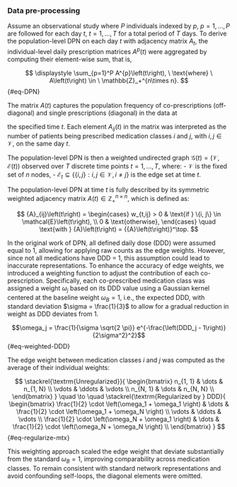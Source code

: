 ::: {.content-visible unless-meta="in.article"}
### Data pre-processing
:::

Assume an observational study where $P$ individuals indexed by $p$, $p=1,\dots,P$ are followed for each day $t$, $t=1, \dots, T$ for a total period of $T$ days. To derive the population-level DPN on each day $t$ with adjacency matrix $A_t$, the individual-level daily prescription matrices $A^{p}\left(t\right)$ were aggregated by computing their element-wise sum, that is,

$$
\displaystyle \sum_{p=1}^P A^{p}\left(t\right), \ \text{where} \ A\left(t\right) \in \ \mathbb{Z}_+^{n\times n}.
$$ {#eq-DPN}

The matrix $A\left(t\right)$ captures the population frequency of co-prescriptions (off-diagonal) and single prescriptions (diagonal) in the data at

the specified time $t$. Each element $A_{ij}\left(t\right)$ in the matrix was interpreted as the number of patients being prescribed medication classes $i$ and $j$, with $i,j\in \mathcal{V}$, on the same day $t$. 

The population-level DPN is then a weighted undirected graph $\mathcal{G}\left(t\right) = \left(\mathcal{V}, \mathcal{E}\left(t\right)\right)$ observed over $T$ discrete time points $t=1,\dots,T$, where:
- $\mathcal{V}$ is the fixed set of $n$ nodes,
- $\mathcal{E}_t \subseteq \{ \{i, j\} : i, j \in \mathcal{V}, i \neq j \}$ is the edge set at time $t$.

The population-level DPN at time $t$ is fully described by its symmetric weighted adjacency matrix $A\left(t\right) \in \mathbb{Z}_+^{n \times n}$, which is defined as:

$$
{A}_{ij}\left(t\right) =
\begin{cases}
w_{t,ij} > 0 & \text{if } \{i, j\} \in \mathcal{E}\left(t\right), \\
0 & \text{otherwise},
\end{cases}
\quad \text{with } {A}\left(t\right) = {{A}\left(t\right)}^\top.
$$

In the original work of DPN, all defined daily dose (DDD) were assumed equal to 1, allowing for applying raw counts as the edge weights. However, since not all medications have DDD = 1, this assumption could lead to inaccurate representations. To enhance the accuracy of edge weights, we introduced a weighting function to adjust the contribution of each co-prescription. Specifically, each co-prescribed medication class was assigned a weight $\omega_j$ based on its DDD value using a Gaussian kernel centered at the baseline weight $\omega_B = 1$, i.e., the expected DDD, with standard deviation $\sigma = \frac{1}{3}$ to allow for a gradual reduction in weight as DDD deviates from 1.

$$\omega_j = \frac{1}{\sigma \sqrt{2 \pi}} e^{-\frac{\left(DDD_j - 1\right)}{2\sigma^2}^2}$$ {#eq-weighted-DDD}

The edge weight between medication classes $i$ and $j$ was computed as the average of their individual weights:

$$
\stackrel{\textrm{Unregularized}}{
  \begin{bmatrix}
  n_{1, 1} & \dots & n_{1, N} \\
  \vdots & \ddots & \vdots \\
  n_{N, 1} & \dots & n_{N, N} \\
  \end{bmatrix}
}
\quad \to \quad
\stackrel{\textrm{Regularized by } DDD}{
  \begin{bmatrix}
  \frac{1}{2} \cdot \left(\omega_1 + \omega_1 \right) & \dots & \frac{1}{2} \cdot \left(\omega_1 + \omega_N \right) \\
  \vdots & \ddots & \vdots \\
  \frac{1}{2} \cdot \left(\omega_N + \omega_1 \right) & \dots & \frac{1}{2} \cdot \left(\omega_N + \omega_N \right) \\
  \end{bmatrix}
}
$$ {#eq-regularize-mtx}

This weighting approach scaled the edge weight that deviate substantially from the standard $\omega_B = 1$, improving comparability across medication classes. To remain consistent with standard network representations and avoid confounding self-loops, the diagonal elements were omitted.
